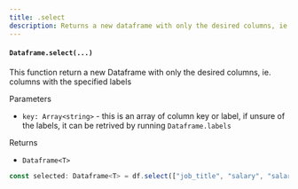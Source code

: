 ```yaml
---
title: .select
description: Returns a new dataframe with only the desired columns, ie. columns with the specified labels
---
```


#### `Dataframe.select(...)`

This function return a new Dataframe with only the desired columns, ie. columns with the specified labels

Parameters

- `key: Array<string>` - this is an array of column key or label, if unsure of the labels, it can be retrived by running `Dataframe.labels`

Returns

- `Dataframe<T>`

```typescript
const selected: Dataframe<T> = df.select(["job_title", "salary", "salary_currency", "salary_in_usd"]);
```
